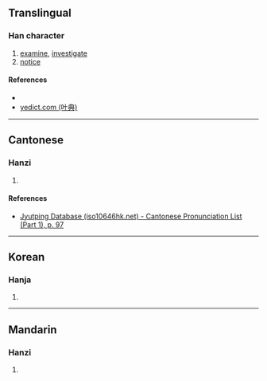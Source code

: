 {{character info/new}}
==Translingual==

===Han character===
{{Han char|rn=40|rad=宀|as=12|sn=15|four=|canj=JJIP|ids=⿱宀惠}}

# [[examine]], [[investigate]]
# [[notice]]

====References====
* {{Han ref|kx=0292.090|dkj=07324|dj=0578.070|hdz=20953.050|uh=5BED|ud=23533}}
* [http://yedict.com/htm/5B/5BED.htm yedict.com (叶典)]

----

==Cantonese==

===Hanzi===
{{yue-hanzi|jyut=[[wai6]]|y=wai6}}

# {{defn|lang=yue|sort=宀12}}

====References====
* [http://www.iso10646hk.net/jp/document/download.jsp Jyutping Database (iso10646hk.net) - Cantonese Pronunciation List (Part 1), p. 97]

----

==Korean==

===Hanja===
{{ko-hanja|hangeul=혜|rv=hye|mr=hye}}

# {{defn|lang=ko|sort=宀12}}

----

==Mandarin==

===Hanzi===
{{cmn-hanzi|pin=[[huì]] ([[hui4]])|wg=hui<sup>4</sup>}}

# {{defn|lang=cmn|sort=宀12}}